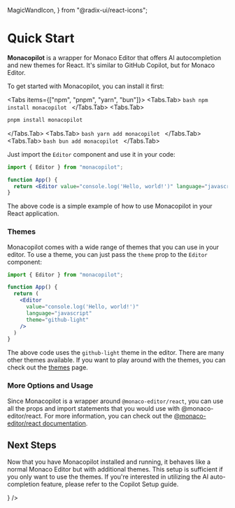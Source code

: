   MagicWandIcon,
} from "@radix-ui/react-icons";

# Quick Start

**Monacopilot** is a wrapper for Monaco Editor that offers AI autocompletion and new themes for React. It's similar to GitHub Copilot, but for Monaco Editor.

To get started with Monacopilot, you can install it first:

<Tabs items={["npm", "pnpm", "yarn", "bun"]}>
  <Tabs.Tab>
    ```bash
    npm install monacopilot
    ```
    </Tabs.Tab>
  <Tabs.Tab>
  ```bash
  pnpm install monacopilot
  ```
  </Tabs.Tab>
    <Tabs.Tab>
    ```bash
    yarn add monacopilot
    ```
    </Tabs.Tab>
    <Tabs.Tab>
    ```bash
    bun add monacopilot
    ```
    </Tabs.Tab>
</Tabs>

Just import the `Editor` component and use it in your code:

```jsx
import { Editor } from "monacopilot";

function App() {
  return <Editor value="console.log('Hello, world!')" language="javascript" />;
}
```

The above code is a simple example of how to use Monacopilot in your React application.

### Themes

Monacopilot comes with a wide range of themes that you can use in your editor. To use a theme, you can just pass the `theme` prop to the `Editor` component:

```jsx {8}
import { Editor } from "monacopilot";

function App() {
  return (
    <Editor
      value="console.log('Hello, world!')"
      language="javascript"
      theme="github-light"
    />
  )
}
```

The above code uses the `github-light` theme in the editor. There are many other themes available. If you want to play around with the themes, you can check out the [themes](/themes) page.

### More Options and Usage

Since Monacopilot is a wrapper around `@monaco-editor/react`, you can use all the props and import statements that you would use with @monaco-editor/react. For more information, you can check out the [@monaco-editor/react documentation](https://github.com/suren-atoyan/monaco-react/blob/master/README.md).

## Next Steps

Now that you have Monacopilot installed and running, it behaves like a normal Monaco Editor but with additional themes. This setup is sufficient if you only want to use the themes. If you're interested in utilizing the AI auto-completion feature, please refer to the Copilot Setup guide.

<div className="h-4" />
<Card title="Copilot Setup" href="/docs/guide/copilot-setup"
icon={<MagicWandIcon />}
/>